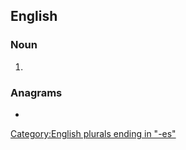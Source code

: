 ==English==

===Noun===
{{head|en|noun form}}

# {{plural of|splish|lang=en}}

===Anagrams===
* {{anagrams|en|a=ehilpsss|shipless}}

[[Category:English plurals ending in "-es"]]